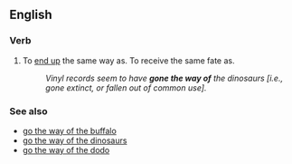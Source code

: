 ==English==

===Verb===
{{en-verb|head=[[go]] [[the]] [[way]] [[of]]|goes the way of|going the way of|went the way of|gone the way of}}

# {{context|idiomatic|lang=en}} To [[end up]] the same way as.  To receive the same fate as.
#: ''Vinyl records seem to have '''gone the way of''' the dinosaurs [i.e., gone extinct, or fallen out of common use].''

===See also===
* [[go the way of the buffalo]]
* [[go the way of the dinosaurs]]
* [[go the way of the dodo]]
